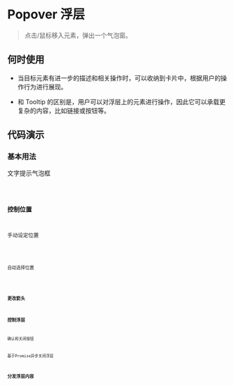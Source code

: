 # Popover 浮层

> 点击/鼠标移入元素，弹出一个气泡窗。

## 何时使用

* 当目标元素有进一步的描述和相关操作时，可以收纳到卡片中，根据用户的操作行为进行展现。

* 和 Tooltip 的区别是，用户可以对浮层上的元素进行操作，因此它可以承载更复杂的内容，比如链接或按钮等。

## 代码演示

### 基本用法

文字提示气泡框

<code src='@examples/popover/basic' />

### 控制位置

手动设定位置

<code src='@examples/popover/custom' />

自动选择位置

<code src='@examples/popover/auto' />

### 更改箭头

### 控制浮层



确认和关闭按钮

基于Promise异步关闭浮层

### 分发浮层内容